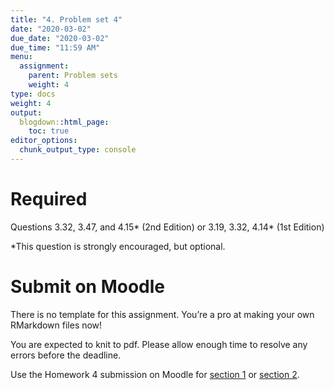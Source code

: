 ```yaml
---
title: "4. Problem set 4"
date: "2020-03-02"
due_date: "2020-03-02"
due_time: "11:59 AM"
menu:
  assignment:
    parent: Problem sets
    weight: 4
type: docs
weight: 4
output:
  blogdown::html_page:
    toc: true
editor_options: 
  chunk_output_type: console
---
```


# Required

Questions 3.32, 3.47, and 4.15* (2nd Edition) or 3.19, 3.32, 4.14* (1st Edition)

\*This question is strongly encouraged, but optional.

# Submit on Moodle

There is no template for this assignment. You're a pro at making your own RMarkdown files now!

You are expected to knit to pdf. Please allow enough time to resolve any errors before the deadline. 

Use the Homework 4 submission on Moodle for [section 1](https://moodle.smith.edu/course/view.php?id=36873) or [section 2](https://moodle.smith.edu/course/view.php?id=36874). 
